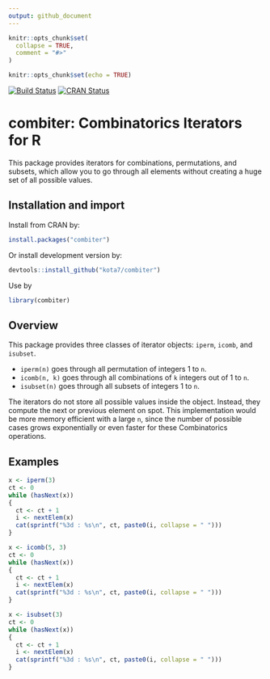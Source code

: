 ```yaml
---
output: github_document
---
```


<!-- README.md is generated from README.Rmd. Please edit that file -->

```r
knitr::opts_chunk$set(
  collapse = TRUE,
  comment = "#>"
)
```


```r
knitr::opts_chunk$set(echo = TRUE)
```



[![Build Status](https://travis-ci.org/kota7/combiter.svg?branch=master)](https://travis-ci.org/kota7/combiter)
[![CRAN Status](http://www.r-pkg.org/badges/version/combiter)](http://www.r-pkg.org/badges/version/combiter)


# combiter: Combinatorics Iterators for R

This package provides iterators for combinations, permutations, and subsets,
which allow you to go through all elements without creating a huge set of
all possible values.


## Installation and import

Install from CRAN by:
```r
install.packages("combiter")
```

Or install development version by:
```r
devtools::install_github("kota7/combiter")
```

Use by
```r
library(combiter)
```


## Overview

This package provides three classes of iterator objects: `iperm`, `icomb`, and `isubset`. 

- `iperm(n)` goes through all permutation of integers 1 to `n`.
- `icomb(n, k)` goes through all combinations of `k` integers out of 1 to `n`.
- `isubset(n)` goes through all subsets of integers 1 to `n`.

The iterators do not store all possible values inside the object. 
Instead, they compute the next or previous element on spot.
This implementation would be more memory efficient with a large `n`, 
since the number of possible cases grows exponentially or even faster for these
Combinatorics operations.

## Examples

```r
x <- iperm(3)
ct <- 0
while (hasNext(x))
{
  ct <- ct + 1
  i <- nextElem(x)
  cat(sprintf("%3d : %s\n", ct, paste0(i, collapse = " ")))
}
```

```r
x <- icomb(5, 3)
ct <- 0
while (hasNext(x))
{
  ct <- ct + 1
  i <- nextElem(x)
  cat(sprintf("%3d : %s\n", ct, paste0(i, collapse = " ")))
}
```

```r
x <- isubset(3)
ct <- 0
while (hasNext(x))
{
  ct <- ct + 1
  i <- nextElem(x)
  cat(sprintf("%3d : %s\n", ct, paste0(i, collapse = " ")))
}
```
